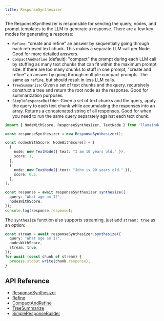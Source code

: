```yaml
---
title: ResponseSynthesizer
---
```


The ResponseSynthesizer is responsible for sending the query, nodes, and prompt templates to the LLM to generate a response. There are a few key modes for generating a response:

- `Refine`: "create and refine" an answer by sequentially going through each retrieved text chunk.
  This makes a separate LLM call per Node. Good for more detailed answers.
- `CompactAndRefine` (default): "compact" the prompt during each LLM call by stuffing as
  many text chunks that can fit within the maximum prompt size. If there are
  too many chunks to stuff in one prompt, "create and refine" an answer by going through
  multiple compact prompts. The same as `refine`, but should result in less LLM calls.
- `TreeSummarize`: Given a set of text chunks and the query, recursively construct a tree
  and return the root node as the response. Good for summarization purposes.
- `SimpleResponseBuilder`: Given a set of text chunks and the query, apply the query to each text
  chunk while accumulating the responses into an array. Returns a concatenated string of all
  responses. Good for when you need to run the same query separately against each text
  chunk.

```typescript
import { NodeWithScore, ResponseSynthesizer, TextNode } from "llamaindex";

const responseSynthesizer = new ResponseSynthesizer();

const nodesWithScore: NodeWithScore[] = [
  {
    node: new TextNode({ text: "I am 10 years old." }),
    score: 1,
  },
  {
    node: new TextNode({ text: "John is 20 years old." }),
    score: 0.5,
  },
];

const response = await responseSynthesizer.synthesize({
  query: "What age am I?",
  nodesWithScore,
});
console.log(response.response);
```

The `synthesize` function also supports streaming, just add `stream: true` as an option:

```typescript
const stream = await responseSynthesizer.synthesize({
  query: "What age am I?",
  nodesWithScore,
  stream: true,
});
for await (const chunk of stream) {
  process.stdout.write(chunk.response);
}
```

## API Reference

- [ResponseSynthesizer](/docs/api/classes/ResponseSynthesizer)
- [Refine](/docs/api/classes/Refine)
- [CompactAndRefine](/docs/api/classes/CompactAndRefine)
- [TreeSummarize](/docs/api/classes/TreeSummarize)
- [SimpleResponseBuilder](/docs/api/classes/SimpleResponseBuilder)

